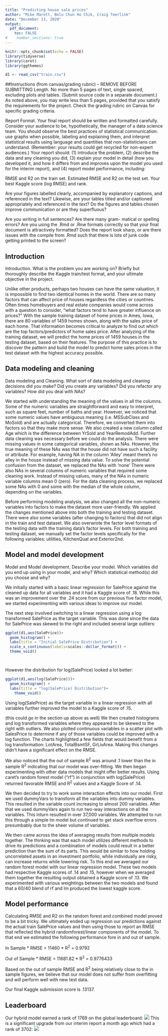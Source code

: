 ---
title: "Predicting house sale prices"
author: "Mike Marett, Belu Chun Ho Chik, Craig Teerlink"
date: "December 13, 2020"
output: 
  pdf_document:
    toc: FALSE
#    number_sections: true
---
\newpage

```{r setup, include=FALSE}
knitr::opts_chunk$set(echo = FALSE)
library(tidyverse)
library(caret)
library(ggthemes)

d1 <- read_csv("train.csv")
```

##Instructions (from canvas/grading rubric) -- REMOVE BEFORE SUBMITTING
Length. No more than 5 pages of text, single spaced, excluding plots and tables. (Submit source code in a separate document.) As noted above, you may write less than 5 pages, provided that you satisfy the requirements for the project. Check the grading rubric on Canvas for specific grading criteria.

Report Format. Your final report should be written and formatted carefully. Consider your audience to be, hypothetically, the manager of a data science team. You should observe the best practices of statistical communication: use graphs when possible, labeling and explaining them, and interpret statistical results using language and quantities that non-statisticians can understand. (Remember: your results could get recycled for non-expert audiences.) Your report should: (1) introduce the problem, (2) describe the data and any cleaning you did, (3) explain your model in detail (how you developed it, and how it differs from and improves upon the model you used for the interim report), and (4) report model performance, including:

RMSE and R2 on the train set.
Estimated RMSE and R2 on the test set.
Your best Kaggle score (log RMSE) and rank.

Are your figures labelled clearly, accompanied by explanatory captions, and referenced in the text? Likewise, are your tables titled and/or captioned appropriately and referenced in the text? Do the figures and tables chosen improve communication or are they superfluous?

Are you writing in full sentences? Are there many gram- matical or spelling errors? Are you using the .Rmd or .Rnw formats correctly so that your final document is attractively formatted? Does the report look sharp, or are there issues with the compile from .Rmd such that there is lots of junk code getting printed to the screen?



## Introduction
Introduction. What is the problem you are working on? Briefly but thoroughly describe the Kaggle train/test format, and your ultimate objective in the project.

Unlike other products, perhaps two houses can have the same valuation, it is impossible to find two identical homes in the world. There are so many factors that can affect price of houses regardless the cities or countries. Often times homebuyers and real estate companies would come across with a question to consider, "what factors tend to have greater influence on prices?" With the sample training dataset of home prices in Ames, Iowa, there are 80 variables of 1459 homes shown, along with the sales price of each home. That information becomes critical to analyze to find out which are the top factors/predictors of home sales price. After analyzing of the training dataset, we will predict the home prices of 1459 houses in the testing dataset, based on their features. The purpose of this practice is to discover the pattern and build the model to predict home sales prices in the test dataset with the highest accuracy possible. 

## Data modeling and cleaning
Data modeling and Cleaning. What sort of data modeling and cleaning decisions did you make? Did you create any variables? Did you refactor any variables? How did you deal with NAs?

We started with understanding the meaning of the values in all the columns. Some of the numeric variables are straightforward and easy to interpret, such as square feet, number of baths and year. However, we noticed that some numeric values have ambiguous meaning  (i.e. MSSubClass and MoSold) and are actually categorical. Therefore, we converted them into factors so that they make more sense. We also created a new column called Age which is the difference between YrSold and YearRemodAdd.
Further data cleaning was necessary before we could do the analysis. There were missing values in some categorical variables, shown as NAs. However, the true meaning of these NAs was that the house did not have such a facility or attribute. For example, having NA in the column ‘Alley’ meant there’s no alley in the house instead of missing data value. To solve the potential confusion from the dataset, we replaced the NAs with ‘none’ 
There were also NAs in several columns of numeric variables that required some cleaning work. Instead of missing values, many of the NAs in numeric variable columns mean 0 (zero). For the data cleaning process, we replaced some NAs with 0 and some with the median of the whole column, depending on the variables. 

Before performing modeling analysis, we also changed all the non-numeric variables into factors to make the dataset more user-friendly. We applied the changes mentioned above into both the training and testing dataset.
There were also some variables (after changing to factors) that did not align in the train and test dataset. We also overwrote the factor level formats of the testing data with the training data’s factor levels. For both training and testing dataset, we manually set the factor levels specifically for the following variables: utilities, KitchenQual and Exterior2nd. 

## Model and model development
Model and Model development. Describe your model. Which variables did you end up using in your model, and why? Which statistical method(s) did you choose and why?

We initially started with a basic linear regression for SalePrice against the cleaned up data for all variables and it had a Kaggle score  of .18. While this was an improvement over the .24 score from our previous five factor model, we started experimenting with various ideas to improve our model.  

The next step involved switching to a linear regression using a log transformed SalePrice as the target variable.  This was done since the data for SalePrice was skewed to the right and included several large outliers:
```{r}
ggplot(d1,aes(SalePrice))+
  geom_histogram() +
  labs(title = "Initial SalePrice Distribution") +
  scale_x_continuous(labels=scales::dollar_format()) +
  theme_void()




```
However the distribution for log(SalePrice) looked a lot better:
```{r}
ggplot(d1,aes(log(SalePrice)))+
  geom_histogram() +
  labs(title = "log(SalePrice) Distribution")+
    theme_void()


```
Using log(SalePrice) as the target variable in a linear regression with all variables further improved the model to a Kaggle score of .15.   

(this could go in the section up above as well) We then created histograms and log transformed variables where they appeared to be skewed to the right with outliers.  We also plotted continuous variables in a scatter plot with SalesPrice to determine if any of those variables could be improved with a log function.  The charts highlighted a few fields that would benefit from a log transformation: LotArea, TotalBsmtSF, GrLivArea.  Making this changes didn't have a significant effect on the RMSE.  

We also noticed that the out of sample R^2^ was around .1 lower than the in sample R^2^ indicating that our model was over-fitting.  We then began experimenting with other data models that might offer better results.  Using caret's random forest model ("rf") in conjunction with log(SalePrice) returned favorable RMSE and R^2^ values and a Kaggle Score of .14. 

We then decided to try to work some interaction effects into our model.  First we used dummyVars to transform all the variables into dummy variables. This resulted in the variable count increasing to almost 200 variables.  After that we used dummyVars again to run two-way interactions on all the variables.  This inturn resulted in over 37,000 variables.  We attempted to run this through a simple lm model but continued to get stack overflow errors presumbably due to the sheer volume of variables.  


We then came across the idea of averaging results from multiple models together.  The thinking was that each model utilizes different methods to drive its predictions and a combination of models could result in a better prediction than the sum of its parts.  This would be similar to how holding uncorrelated assets in an investment portfolio, while individually are risky, can increase returns while lowering risk.  To this end we averaged our random forest model with our linear regression model.  These two models had respective Kaggle scores of .14 and .15, however when we averaged them together the resulting output obtained a Kaggle score of .13.  We experimented with various weightings between the two models and found that a 60/40 blend of rf and lm produced the lowest kaggle score.  

## Model performance
Calculating RMSE and R2 on the random forest and combined model proved to be a bit tricky.  We ultimately ended up regression our predictions against the actual train SalePrice values and then using those to report an RMSE that reflected the hybrid randomforest/linear components of the model.  To that end we estimated the following performance fore in and out of sample.

In Sample
* RMSE = 11460
* R^2^ = 0.9792

Out of Sample
* RMSE = 11681.82
* R^2^ = 0.9776433

Based on the out of sample RMSE and R^2^ being relatively close to the in sample figures, we believe that our model does not suffer from overfitting and will perform well with new test data.

Our final Kaggle submission score is .13137.


## Leaderboard
Our hybrid model earned a rank of 1769 on the global leaderboard:
![](images/final_kaggle_rank.png)
This is a significant upgrade from our interim report a month ago which had a rank of 3702:
![](images/interim_kaggle_rank.png)


